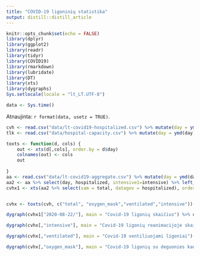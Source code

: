 ```yaml
---
title: "COVID-19 ligoninių statistika"
output: distill::distill_article
---
```


```r
knitr::opts_chunk$set(echo = FALSE)
library(dplyr)
library(ggplot2)
library(readr)
library(tidyr)
library(COVID19)
library(rmarkdown)
library(lubridate)
library(DT)
library(xts)
library(dygraphs)
Sys.setlocale(locale = "lt_LT.UTF-8")
```

```r
data <- Sys.time()
```

Atnaujinta: `r format(data, usetz = TRUE)`. 

```r
cvh <- read.csv("data/lt-covid19-hospitalized.csv") %>% mutate(day = ymd(day))
tlk <- read.csv("data/hospital-capacity.csv") %>% mutate(day = ymd(day))

toxts <- function(d, cols) {
    out <- xts(d[,cols], order.by = d$day)
    colnames(out) <- cols
    out
    
}
aa <- read.csv("data/lt-covid19-aggregate.csv") %>% mutate(day = ymd(day))
aa2 <- aa %>% select(day, hospitalized, intensive1=intensive) %>% left_join(cvh)
cvhx1 <- xts(aa2 %>% select(sam = total, datagov = hospitalized), order.by = aa2$day)


cvhx <- toxts(cvh, c("total", "oxygen_mask","ventilated","intensive"))

dygraph(cvhx1["2020-08-22/"], main = "Covid-19 ligonių skaičius") %>% dyOptions(colors = RColorBrewer::brewer.pal(3, "Set1")[c(1,2)]) %>% dyRangeSelector     
```

```r
dygraph(cvhx[,"intensive"], main = "Covid-19 ligonių reanimacijoje skaičius") %>% dyOptions(colors = RColorBrewer::brewer.pal(3, "Set1")[1]) %>% dyRangeSelector    
```

```r
dygraph(cvhx[,"ventilated"], main = "Covid-19 ventiliuojami ligoniai") %>% dyOptions(colors = RColorBrewer::brewer.pal(3, "Set1")[1]) %>% dyRangeSelector    
```


```r
dygraph(cvhx[,"oxygen_mask"], main = "Covid-19 ligonių su deguonies kaukėm skaičius") %>% dyOptions(colors = RColorBrewer::brewer.pal(3, "Set1")[1]) %>% dyRangeSelector    
```

